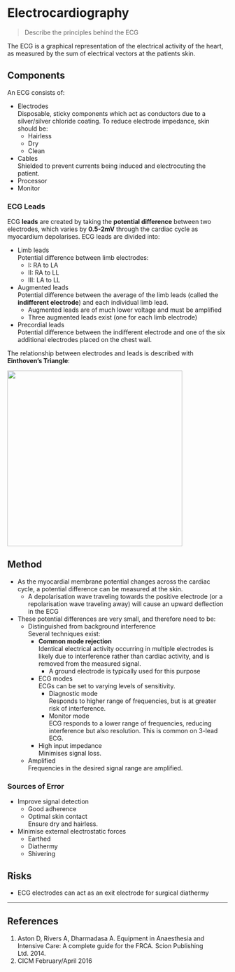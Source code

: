 # Electrocardiography

> Describe the principles behind the ECG

The ECG is a graphical representation of the electrical activity of the heart, as measured by the sum of electrical vectors at the patients skin.

## Components

An ECG consists of:

* Electrodes\
Disposable, sticky components which act as conductors due to a silver/silver chloride coating. To reduce electrode impedance, skin should be:
    * Hairless
    * Dry
    * Clean
* Cables\
Shielded to prevent currents being induced and electrocuting the patient.
* Processor
* Monitor

### ECG Leads{#eint}

ECG **leads** are created by taking the **potential difference** between two electrodes, which varies by **0.5-2mV** through the cardiac cycle as myocardium depolarises. ECG leads are divided into:

* Limb leads\
Potential difference between limb electrodes:
    * I: RA to LA
    * II: RA to LL
    * III: LA to LL
* Augmented leads\
Potential difference between the average of the limb leads (called the **indifferent electrode**) and each individual limb lead.
    * Augmented leads are of much lower voltage and must be amplified
    * Three augmented leads exist (one for each limb electrode)
* Precordial leads\
Potential difference between the indifferent electrode and one of the six additional electrodes placed on the chest wall.


The relationship between electrodes and leads is described with **Einthoven's Triangle**:

<img src="/resources/einthovens.svg" style="width: 25pc;">


## Method

* As the myocardial membrane potential changes across the cardiac cycle, a potential difference can be measured at the skin.
    * A depolarisation wave traveling towards the positive electrode (or a repolarisation wave traveling away) will cause an upward deflection in the ECG
* These potential differences are very small, and therefore need to be:
    * Distinguished from background interference\
    Several techniques exist:
        * **Common mode rejection**\
        Identical electrical activity occurring in multiple electrodes is likely due to interference rather than cardiac activity, and is removed from the measured signal.
            * A ground electrode is typically used for this purpose
        * ECG modes\
        ECGs can be set to varying levels of sensitivity.
            * Diagnostic mode\
            Responds to higher range of frequencies, but is at greater risk of interference.
            * Monitor mode\
            ECG responds to a lower range of frequencies, reducing interference but also resolution. This is common on 3-lead ECG.
        * High input impedance\
        Minimises signal loss.
    * Amplified\
    Frequencies in the desired signal range are amplified.

### Sources of Error

* Improve signal detection
    * Good adherence
    * Optimal skin contact\
    Ensure dry and hairless.
* Minimise external electrostatic forces
    * Earthed
    * Diathermy
    * Shivering

## Risks

* ECG electrodes can act as an exit electrode for surgical diathermy

---

## References

1. Aston D, Rivers A, Dharmadasa A. Equipment in Anaesthesia and Intensive Care: A complete guide for the FRCA. Scion Publishing Ltd. 2014.
2. CICM February/April 2016